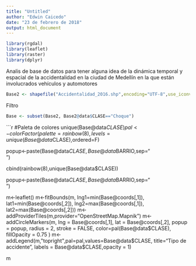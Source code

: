 ```yaml
---
title: "Untitled"
author: "Edwin Caicedo"
date: "23 de febrero de 2018"
output: html_document
---
```


```r
library(rgdal)
library(leaflet)
library(raster)
library(dplyr)
```

Analis de base de datos para tener alguna idea de la dinámica temporal y espacial de la accidentalidad en la ciudad de Medellín en la que están involucrados vehículos y automotores

```r
Base2 <- shapefile("Accidentalidad_2016.shp",encoding="UTF-8",use_iconv=TRUE)
```

Filtro
```r
Base <- subset(Base2, Base2@data$CLASE=="Choque")

```

```r
#Paleta de colores
unique(Base@data$CLASE)
pal <-colorFactor(palette=rainbow(8),levels=unique(Base@data$CLASE),ordered=F)

popup<-paste(Base@data$CLASE,Base@data$BARRIO,sep="<br/>")

cbind(rainbow(8),unique(Base@data$CLASE))

popup<-paste(Base@data$CLASE,Base@data$BARRIO,sep="<br/>")

m<-leaflet()
m<-fitBounds(m, lng1=min(Base@coords[,1]), 
             lat1=min(Base@coords[,2]), 
             lng2=max(Base@coords[,1]),
             lat2=max(Base@coords[,2]))
m<-addProviderTiles(m,provider="OpenStreetMap.Mapnik")
m<-addCircleMarkers(m,
                    lng = Base@coords[,1],
                     lat = Base@coords[,2],
                     popup = popup, 
                     radius = 2, 
                     stroke = FALSE,
                    color=pal(Base@data$CLASE),
                     fillOpacity = 0.75
                     )
m<-addLegend(m,"topright",pal=pal,values=Base@data$CLASE, 
             title="Tipo de accidente",
             labels = Base@data$CLASE,opacity = 1)

m